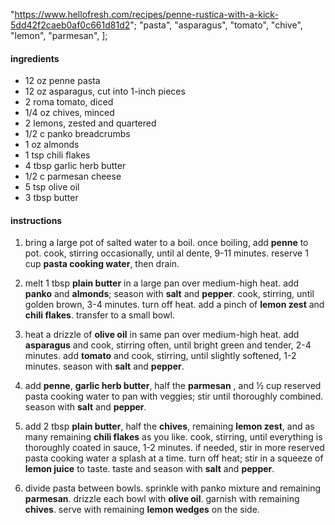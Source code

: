   "https://www.hellofresh.com/recipes/penne-rustica-with-a-kick-5dd42f2caeb0af0c661d81d2";
  "pasta",
  "asparagus",
  "tomato",
  "chive",
  "lemon",
  "parmesan",
];

#### ingredients

- 12 oz penne pasta
- 12 oz asparagus, cut into 1-inch pieces
- 2 roma tomato, diced
- 1/4 oz chives, minced
- 2 lemons, zested and quartered
- 1/2 c panko breadcrumbs
- 1 oz almonds
- 1 tsp chili flakes
- 4 tbsp garlic herb butter
- 1/2 c parmesan cheese
- 5 tsp olive oil
- 3 tbsp butter

#### instructions

1. bring a large pot of salted water to a boil. once boiling, add **penne** to pot. cook, stirring occasionally, until al dente, 9-11 minutes. reserve 1 cup **pasta cooking water**, then drain.

2. melt 1 tbsp **plain butter** in a large pan over medium-high heat. add **panko** and **almonds**; season with **salt** and **pepper**. cook, stirring, until golden brown, 3-4 minutes. turn off heat. add a pinch of **lemon zest** and **chili flakes**. transfer to a small bowl.

3. heat a drizzle of **olive oil** in same pan over medium-high heat. add **asparagus** and cook, stirring often, until bright green and tender, 2-4 minutes. add **tomato** and cook, stirring, until slightly softened, 1-2 minutes. season with **salt** and **pepper**.

4. add **penne**, **garlic herb butter**, half the **parmesan** , and ½ cup reserved pasta cooking water to pan with veggies; stir until thoroughly combined. season with **salt** and **pepper**.

5. add 2 tbsp **plain butter**, half the **chives**, remaining **lemon zest**, and as many remaining **chili flakes** as you like. cook, stirring, until everything is thoroughly coated in sauce, 1-2 minutes. if needed, stir in more reserved pasta cooking water a splash at a time. turn off heat; stir in a squeeze of **lemon juice** to taste. taste and season with **salt** and **pepper**.

6. divide pasta between bowls. sprinkle with panko mixture and remaining **parmesan**. drizzle each bowl with **olive oil**. garnish with remaining **chives**. serve with remaining **lemon wedges** on the side.
